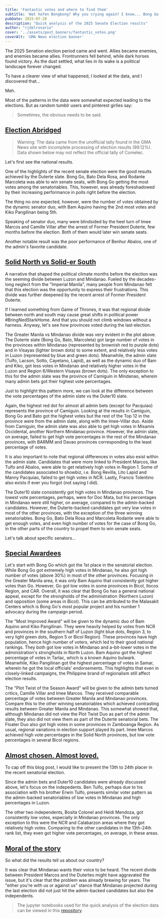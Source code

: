 ```yaml
---
title: 'Fantastic votes and where to find them'
subtitle: 'Wat hafen Bongbong? Why you crying again? I know... Bong Go right?'
pubDate: 2025-07-28
description: "Quick analysis of the 2025 Senate Election results"
author: "rjdelrosario"
cover: '../assets/post_banners/fantastic_votes.png'
coverAlt: 'GMA News election banner'
---
```


The 2025 Senation election period came and went. Allies became enemies, and enemies became allies. Frontrunners fell behind, while dark horses found victory. As the dust settled, what lies in its wake is a political landscape forever changed.

To have a clearer view of what happened, I looked at the data, and I discovered that...

Meh.

Most of the patterns in the data were somewhat expected leading to the elections. But as random tumblr users and pinterest girlies say:

> Sometimes, the obvious needs to be said.

## <u>Election Abridged</u>

> Warning: The data came from the unofficial tally found in the GMA News site with incomplete processing of election results (99.12%). Data shown below may not reflect the official tally of Comelec.

Let's first see the national results.

<BlogPostImage src={results_national} alt='National senatorial election results' caption='National senatorial election results'/>

One of the highlights of the recent senate election were the good results achieved by the Duterte slate. Bong Go, Bato Dela Rosa, and Rodante Marcoleta was able to win senate seats, with Bong Go getting the most votes among the senatoriables. This, however, was already foreshadowed by their increasing performance in polls right before the election.

The thing no one expected, however, were the number of votes obtained by the dynamic senator duo, with Bam Aquino having the 2nd most votes and Kiko Pangilinan being 5th.

Speaking of senator duo, many were blindsided by the heel turn of Imee Marcos and Camille Villar after the arrest of Former President Duterte, few months before the election. Both of them would later win senate seats.

Another notable result was the poor performance of Benhur Abalos, one of the admin's favorite candidate.

## <u>Solid North vs Solid-er South</u>

A narrative that shaped the political climate months before the election was the seeming divide between Luzon and Mindanao. Fueled by the decades-long neglect from the "Imperial Manila", many people from Mindanao felt that this election was the opportunity to express their frustrations. This divide was further deepened by the recent arrest of Former President Duterte.

If I learned something from Game of Thrones, it was that regional divide between north and south may cause great shifts in political power #BringNedStarkHome. And that you should not climb windows without a harness. Anyway, let's see how provinces voted during the last election.

<BlogPostImage src={top12_per_province} alt='Percent of votes per province (Top 12)' caption='Percent of votes per province for the winning senatoriables'/>

The Greater Manila vs Mindanao divide was very evident in the plot above. The Duterte slate (Bong Go, Bato, Marcoleta) got large number of votes in the provinces within Mindanao (represented by brownish red to purple dots) and in Visayas (lighter brown dots) to some extent, and relatively less votes in Luzon (represented by blue and green dots). Meanwhile, the admin slate (Tulfo, Lacson, Sotto, Cayetano, Lapid), as well as the dynamic duo of Bam and Kiko, got less votes in Mindanao and relatively higher votes in the Luzon and Region 6/Western Visayas (brown dots). The only exception to this for the admin slate was the province of Camiguin in Mindanao, wherein many admin bets got their highest vote percentages.

Just to highlight this pattern more, we can look at the difference between the vote percentages of the admin slate vs the Duter10 slate.

<BlogPostImage src={results_admin} alt='Percent of votes per province (Admin Slate)' caption='Percent of votes per province for the admin-backed senatoriables'/>

Again, the highest red dot for almost all admin bets (except for Pacquiao) represents the province of Camiguin. Looking at the results in Camiguin, Bong Go and Bato got the highest votes but the rest of the Top 12 in the province were from the admin slate, along with the Imee-Villar duo. Aside from Camiguin, the admin slate was also able to get high votes in Misamis Occidental, another Northern Mindanao province. However, the admin slate, on average, failed to get high vote percentages in the rest of the Mindanao provinces, with BARMM and Davao provinces corresponding to the least percentage of votes.

It is also important to note that regional differences in votes also exist within the admin slate. Candidates that were more linked to President Marcos, like Tulfo and Abalos, were able to get relatively high votes in Region 1. Some of the candidates associated to showbiz, i.e. Bong Revilla, Lito Lapid and Manny Pacquiao, failed to get high votes in NCR. Lastly, Francis Tolentino also exists if ever you forgot (not saying I did).

<BlogPostImage src={results_duter10} alt='Percent of votes per province (Duter10)' caption='Percent of votes per province for the Duterte-backed senatoriables'/>

The Duter10 slate consistently got high votes in Mindanao provinces. The lowest vote percentages, perhaps, were for Doc Mata, but his percentages in Mindanao were still higher, on average, compared to the admin-backed candidates. However, the Duterte-backed candidates got very low votes in most of the other provinces, with the exception of the three winning senatoriables. Bong Go, Bato Dela Rosa and Marcoleta Rodante were able to get enough votes, and even high number of votes for the case of Bong Go, in the other parts of the country to propel them to win senate seats.

Let's talk about specific senators...

## <u>Special Awardees</u>

<BlogPostImage src={results_bong_go} alt='Percent of votes per province (Bong Go)' caption='Percent of votes per province (Bong Go)'/>

Let's start with Bong Go which got the 1st place in the senatorial election. While Bong Go got extremely high votes in Mindanao, he also got high number of votes (above 30%) in most of the other provinces. Focusing in the Greater Manila area, it was only Bam Aquino that consistently got higher votes than Go. However, Go got low votes in some provinces in Bicol, Ilocos Region, and CAR. Overall, it was clear that Bong Go has a general national appeal, except for the strongholds of the administration (Northern Luzon) and opposition (some areas in Bicol). This can be attributed to the Malasakit Centers which is Bong Go's most popular project and his number 1 advocacy during the campaign period.

<BlogPostImage src={results_bam_kiko} alt='Percent of votes per province (Bam and Kiko)' caption='Percent of votes per province (Bam and Kiko)'/>

The "Most Improved Award" will be given to the dynamic duo of Bam Aquino amd Kiko Pangilinan. They were heavily helped by votes from NCR and provinces in the southern half of Luzon (light blue dots, Region 3, to very light green dots, Region 5 or Bicol Region). These provinces have high population, hence high number of voters, which led to their good national rankings. They both got low votes in Mindanao and a-bit-lower votes in the administration's strongholds in North Luzon. Bam Aquino got the highest percentage of votes in Tarlac, which is a known Aquino bulwark. Meanwhile, Kiko Pangilinan got the highest percentage of votes in Samar, wherein he got the local officials' endorsements. This highlights that even in closely-linked campaigns, the Philippine brand of regionalism still affect election results.

<BlogPostImage src={results_cam_imee} alt='Percent of votes per province (Camille Villar and Imee Marcos)' caption='Percent of votes per province (Camille Villar and Imee Marcos)'/>

The "Plot Twist of the Season Award" will be given to the admin bets turned critics, Camille Villar and Imee Marcos. They received comparable percentage of votes between Greater Manila and Mindanao provinces. Compare this to the other winning senatoriables which achieved contrasting results between Greater Manila and Mindanao. This somewhat showed that, although Mindanao did not view the Plot Twist Duo as part of the admin slate, they also did not view them as part of the Duterte senatorial bets. The Floater Duo also got high votes in some provinces in Zamboanga Region. As usual, regional variations in election support played its part. Imee Marcos achieved high vote percentages in the Solid North provinces, but low vote percentages in several Bicol regions.

## <u>Almost chosen. Almost loved.</u>

To cap off this blog post, I would like to present the 13th to 24th placer in the recent senatorial election.

<BlogPostImage src={next12_per_province} alt='Percent of votes per province (13-24)' caption='Percent of votes per province for 13th-24th placers'/>

Since the admin bets and Duter10 candidates were already discussed above, let's focus on the indepedents. Ben Tulfo, perhaps due to his association with his brother Erwin Tulfo, presents similar voter pattern as the admin-backed senatoriables of low votes in Mindanao and high percentages in Luzon.

The other two independents, Bosita Colonel and Heidi Mendoza, got consistently low votes, especially in Mindanao provinces. The only exception to this were the NCR and Calabarzon areas where they got relatively high votes. Comparing to the other candidates in the 13th-24th rank list, they even got higher vote percentages, on average, in these areas.

## <u>Moral of the story</u>

So what did the results tell us about our country?

It was clear that Mindanao wants their voice to be heard. The recent divide between President Marcos and the Dutertes might have aggravated the issue, but it's clear that the problem was already brewing for years. The "either you're with us or against us" stance that Mindanao projected during the last election did not just hit the admin-backed candidates but also the independents.

> The jupyter notebooks used for the quick analysis of the election data can be viewed in this [repository](https://github.com/ronilojdelrosario/election_notebooks).